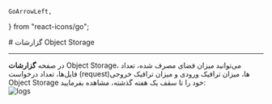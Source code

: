     GoArrowLeft,
} from "react-icons/go";

<Layout>
# گزارشات Object Storage

<hr className="mb-2" />
در صفحه <b>گزارشات</b> Object Storage، می‌توانید 
میزان فضای مصرف شده، تعداد فایل‌ها، تعداد درخواست (request)ها، میزان ترافیک ورودی و میزان ترافیک خروجی Object Storage خود را تا سقف یک هفته گذشته، مشاهده بفرمایید:

<div className="h-4" />
<img src="https://files.liara.ir/liara/docs/object-storage-observations.png" alt="logs"/>
<div className="h-4" />

</Layout>